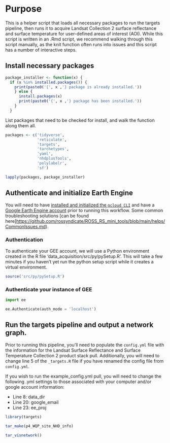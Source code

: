 
# Purpose

This is a helper script that loads all necessary packages to run the targets 
pipeline, then runs it to acquire Landsat Collection 2 surface reflectance and
surface temperature for user-defined areas of interest (AOI). While this script
is written in an .Rmd script, we recommend walking through this script manually, 
as the knit function often runs into issues and this script has a number of 
interactive steps.

## Install necessary packages

```r
package_installer <- function(x) {
  if (x %in% installed.packages()) {
    print(paste0('{', x ,'} package is already installed.'))
    } else {
      install.packages(x)
      print(paste0('{', x ,'} package has been installed.'))
    }
  }
```

List packages that need to be checked for install, and walk the function along them all.

```r
packages <- c('tidyverse',
              'reticulate',
              'targets',
              'tarchetypes',
              'yaml',
              'nhdplusTools',
              'polylabelr',
              'sf')

lapply(packages, package_installer)
```

## Authenticate and initialize Earth Engine

You will need to have [installed and initialized the `gcloud CLI`](https://cloud.google.com/sdk/docs/install) 
and have a [Google Earth Engine account](https://code.earthengine.google.com/register) 
prior to running this workflow. Some common troubleshooting solutions 
[can be found here]<https://github.com/rossyndicate/ROSS_RS_mini_tools/blob/main/helps/CommonIssues.md>).

### Authentication

To authenticate your GEE account, we will use a Python environment created in the 
R file 'data_acquisition/src/py/pySetup.R'. This will take a few minutes if you 
haven't yet run the python setup script while it creates a virtual environment.

```r
source('src/py/pySetup.R')
```

### Authenticate your instance of GEE

```python
import ee

ee.Authenticate(auth_mode = 'localhost')
```

## Run the targets pipeline and output a network graph.

Prior to running this pipeline, you'll need to populate the `config.yml` file 
with the information for the Landsat Surface Reflectance and Surface Temperature 
Collection 2 product stack pull. Additionally, you will need to change line 5 of 
the `_targets.R` file if you have renamed the config file from `config.yml`.

If you wish to run the example_config.yml pull, you will need to change the following
.yml settings to those associated with your computer and/or google account information:

- Line 8: data_dir
- Line 20: google_email
- Line 23: ee_proj 

```r
library(targets)

tar_make(p4_WQP_site_NHD_info)

tar_visnetwork()
```


